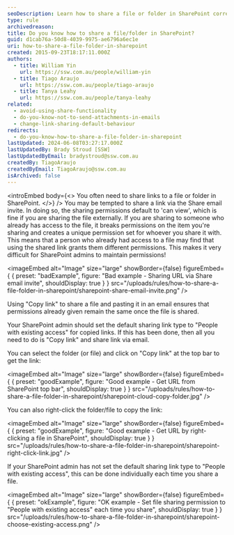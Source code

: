 ```yaml
---
seoDescription: Learn how to share a file or folder in SharePoint correctly by copying links instead of using the Share email invite.
type: rule
archivedreason:
title: Do you know how to share a file/folder in SharePoint?
guid: d1cab76a-50d8-4039-9975-ae6796a6ec1e
uri: how-to-share-a-file-folder-in-sharepoint
created: 2015-09-23T18:17:11.000Z
authors:
  - title: William Yin
    url: https://ssw.com.au/people/william-yin
  - title: Tiago Araujo
    url: https://ssw.com.au/people/tiago-araujo
  - title: Tanya Leahy
    url: https://ssw.com.au/people/tanya-leahy
related:
  - avoid-using-share-functionality
  - do-you-know-not-to-send-attachments-in-emails
  - change-link-sharing-default-behaviour
redirects:
  - do-you-know-how-to-share-a-file-folder-in-sharepoint
lastUpdated: 2024-06-08T03:27:17.000Z
lastUpdatedBy: Brady Stroud [SSW]
lastUpdatedByEmail: bradystroud@ssw.com.au
createdBy: TiagoAraujo
createdByEmail: TiagoAraujo@ssw.com.au
isArchived: false
---
```


<introEmbed
  body={<>
You often need to share links to a file or folder in SharePoint.
  </>}
/>
You may be tempted to share a link via the Share email invite. In doing so, the sharing permissions default to 'can view', which is fine if you are sharing the file externally. If you are sharing to someone who already has access to the file, it breaks permissions on the item you're sharing and creates a unique permission set for whoever you share it with. This means that a person who already had access to a file may find that using the shared link grants them different permissions. This makes it very difficult for SharePoint admins to maintain permissions!

<imageEmbed
  alt="Image"
  size="large"
  showBorder={false}
  figureEmbed={ {
    preset: "badExample",
    figure: "Bad example - Sharing URL via Share email invite",
    shouldDisplay: true
  } }
  src="/uploads/rules/how-to-share-a-file-folder-in-sharepoint/sharepoint-share-email-invite.png"
/>


Using "Copy link" to share a file and pasting it in an email ensures that permissions already given remain the same once the file is shared.

Your SharePoint admin should set the default sharing link type to "People with existing access" for copied links. If this has been done, then all you need to do is "Copy link" and share link via email.

You can select the folder (or file) and click on "Copy link" at the top bar to get the link:

<imageEmbed
  alt="Image"
  size="large"
  showBorder={false}
  figureEmbed={ {
    preset: "goodExample",
    figure: "Good example - Get URL from SharePoint top bar",
    shouldDisplay: true
  } }
  src="/uploads/rules/how-to-share-a-file-folder-in-sharepoint/sharepoint-cloud-copy-folder.jpg"
/>


You can also right-click the folder/file to copy the link:

<imageEmbed
  alt="Image"
  size="large"
  showBorder={false}
  figureEmbed={ {
    preset: "goodExample",
    figure: "Good example - Get URL by right-clicking a file in SharePoint",
    shouldDisplay: true
  } }
  src="/uploads/rules/how-to-share-a-file-folder-in-sharepoint/sharepoint-right-click-link.jpg"
/>


If your SharePoint admin has not set the default sharing link type to "People with existing access", this can be done individually each time you share a file.

<imageEmbed
  alt="Image"
  size="large"
  showBorder={false}
  figureEmbed={ {
    preset: "okExample",
    figure: "OK example - Set file sharing permission to \"People with existing access\" each time you share",
    shouldDisplay: true
  } }
  src="/uploads/rules/how-to-share-a-file-folder-in-sharepoint/sharepoint-choose-existing-access.png"
/>
